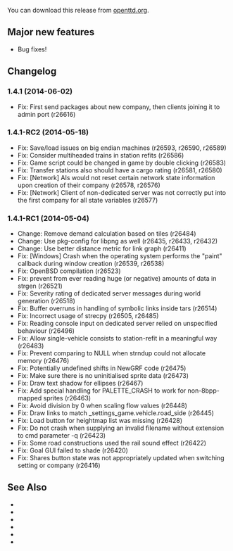 {{en/-}}
{{en/Development/OTTDVersions}}
{{en/Archive/OpenTTD/Release|prev=en/Archive/OpenTTD/OpenTTD 1.4.0|next=en/Archive/OpenTTD/OpenTTD 1.4.2|date=2014-06-02}}

You can download this release from [http://www.openttd.org/en/download-stable/1.4.1 openttd.org].

==Major new features==
* Bug fixes!

==Changelog==
===1.4.1 (2014-06-02)===
* Fix: First send packages about new company, then clients joining it to admin port {{en/Development/Design Drafts/Flyspray|6025}} (r26616)

===1.4.1-RC2 (2014-05-18)===
* Fix: Save/load issues on big endian machines (r26593, r26590, r26589)
* Fix: Consider multiheaded trains in station refits {{en/Development/Design Drafts/Flyspray|5995}} (r26586)
* Fix: Game script could be changed in game by double clicking {{en/Development/Design Drafts/Flyspray|5974}} (r26583)
* Fix: Transfer stations also should have a cargo rating {{en/Development/Design Drafts/Flyspray|5989}} (r26581, r26580)
* Fix: [Network] AIs would not reset certain network state information upon creation of their company {{en/Development/Design Drafts/Flyspray|6003}} (r26578, r26576)
* Fix: [Network] Client of non-dedicated server was not correctly put into the first company for all state variables {{en/Development/Design Drafts/Flyspray|6001}} (r26577)

===1.4.1-RC1 (2014-05-04)===
* Change: Remove demand calculation based on tiles (r26484)
* Change: Use pkg-config for libpng as well (r26435, r26433, r26432)
* Change: Use better distance metric for link graph {{en/Development/Design Drafts/Flyspray|5941}} (r26411)
* Fix: [Windows] Crash when the operating system performs the "paint" callback during window creation {{en/Development/Design Drafts/Flyspray|5994}} (r26539, r26538)
* Fix: OpenBSD compilation {{en/Development/Design Drafts/Flyspray|5992}} (r26523)
* Fix: prevent from ever reading huge (or negative) amounts of data in strgen (r26521)
* Fix: Severity rating of dedicated server messages during world generation (r26518)
* Fix: Buffer overruns in handling of symbolic links inside tars (r26514)
* Fix: Incorrect usage of strecpy (r26505, r26485)
* Fix: Reading console input on dedicated server relied on unspecified behaviour (r26496)
* Fix: Allow single-vehicle consists to station-refit in a meaningful way (r26483)
* Fix: Prevent comparing to NULL when strndup could not allocate memory (r26476)
* Fix: Potentially undefined shifts in NewGRF code (r26475)
* Fix: Make sure there is no uninitialised sprite data (r26473)
* Fix: Draw text shadow for ellipses (r26467)
* Fix: Add special handling for PALETTE_CRASH to work for non-8bpp-mapped sprites (r26463)
* Fix: Avoid division by 0 when scaling flow values {{en/Development/Design Drafts/Flyspray|5970}} (r26448)
* Fix: Draw links to match _settings_game.vehicle.road_side {{en/Development/Design Drafts/Flyspray|5961}} (r26445)
* Fix: Load button for heightmap list was missing {{en/Development/Design Drafts/Flyspray|5953}} (r26428)
* Fix: Do not crash when supplying an invalid filename without extension to cmd parameter -q (r26423)
* Fix: Some road constructions used the rail sound effect {{en/Development/Design Drafts/Flyspray|5946}} (r26422)
* Fix: Goal GUI failed to shade {{en/Development/Design Drafts/Flyspray|5948}} (r26420)
* Fix: Shares button state was not appropriately updated when switching setting or company {{en/Development/Design Drafts/Flyspray|5947}} (r26416)

==See Also==
* {{en/Forum|topic=70671|Forum topic for 1.4.1}}
* {{en/Archive/OpenTTD/OTTDNewsArticle|204|The 1.4.1 news article}}
* {{en/Forum|topic=70583|Forum topic for 1.4.1-RC2}}
* {{en/Archive/OpenTTD/OTTDNewsArticle|203|The 1.4.1-RC2 news article}}
* {{en/Forum|topic=70497|Forum topic for 1.4.1-RC1}}
* {{en/Archive/OpenTTD/OTTDNewsArticle|202|The 1.4.1-RC1 news article}}